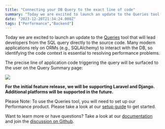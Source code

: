 ```yaml
---
title: "Connecting your DB Query to the exact line of code"
summary: "Today we are excited to launch an update to the Queries tool that will lead developers from the SQL query directly to the source code. Many modern..."
date: "2023-12-20T21:34:24.000Z"
tags: ["Performance","Backend"]
---
```


  Today we are excited to launch an update to the [Queries](https://docs.sentry.io/product/performance/queries/) tool that will lead developers from the SQL query directly to the source code. Many modern applications rely on ORMs (e.g., SQLAlchemy) to interact with the DB, so identifying the code context is essential to resolving performance problems.

The precise line of application code triggering the query will be surfaced to the user on the Query Summary page:

![](https://storage.googleapis.com/sentry-docs-changelog/connecting-your-db-query-to-the-exact-line-of-code-1.jpg)

**For the initial feature release, we will be supporting Laravel and Django. Additional platforms will be supported in the future.**

Please Note: To use the Queries tool, you will need to set up our Performance product. Please take a look at our [setup guide](https://docs.sentry.io/product/performance/getting-started/) to get started.

Want to learn more or have questions? Take a look at our [documentation](https://docs.sentry.io/product/performance/queries/) and join the [discussion on Github](https://github.com/getsentry/sentry/discussions/62118).
